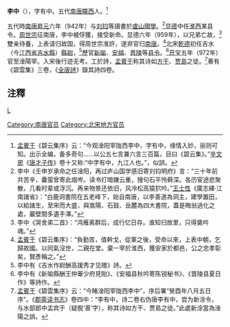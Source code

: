 {{Otheruses|李中}}
'''李中'''（{{bd|?||?|}}），字有中。五代[[南唐|南唐]][[隴西|隴西]]人。<ref>[[孟賓于|孟賓于]]《碧云集序》云：“今观淦阳宰陇西李中，字有中，缘情入妙，丽则可知。出示全编，备多奇句……以公五七言兼六言三百篇，目曰《碧云集》。”[[辛文房|辛文房]]《[[唐才子传|唐才子传]]》卷十又称:“中字有中，九江人也。”，似誤。</ref>

五代時[[南唐|南唐]][[昇元|昇元]]六年（942年）与[[刘钧_(北汉)|刘钧]]等讀書於[[白鹿洞書院|盧山國學]]。<ref>李中《壬申岁承命之任淦阳，再过庐山国学感旧寄刘钧明府》言：“三十年前共苦辛，囊萤曾寄此烟岑。读书灯暗嫌云重，搜句石平怜藓深。各历宦途悲聚散，几看时辈或浮沉。再来物景还依旧，风冷松高猿狖吟。”[[王士性|王士性]]《廣志繹‧江南諸省》：“白鹿洞書院在五老峰下，始自南唐，以李善道為洞主，建學置田，以給諸生，至宋而大盛，與嵩陽、石鼓、岳麓為四大書院，蓋是晦翁過化之處，巖壁間多遺手澤。”</ref>[[显德|显德]]中任[[淮西|淮西]]某县令。[[周世宗|周世宗]]征南唐，李中被俘獲，接受新命。显德六年（959年），以兄弟亡故，<ref>李中《哭舍弟二首》：“鸿雁离群后，成行忆日存。谁知归故里，只得奠吟魂。”</ref>雙亲待養，上表请归故国，得周世宗准許，遂弃官归[[南唐|南唐]]。<ref>[[孟賓于|孟賓于]]《碧云集序》：“負勤苦，值幹戈，從軍之後，受命以來，上表中朝，乞歸故國。以同氣沒世，二親在堂。棄一宰於淮西，獲安家於都邑，公之忠孝彰矣，賢彥稱之。”</ref>北宋[[乾德_(北宋)|乾德]]初任吉水（今[[江西省|江西省]][[吉水縣|吉水縣]]）[[縣尉|縣尉]]，<ref>李中有《吉水作尉酬高援秀才见赠》詩。</ref>歷官[[新喻|新喻]]、[[安福|安福]]、[[晋陵|晋陵]]等[[县令|县令]]。<ref>李中有《新喻縣酬王仲華少府見貽》、《安福县秋吟寄陈锐秘书》、《晋陵县夏日作》等詩作。</ref>[[开宝|开宝]]五年（972年）官至淦陽宰。入宋後行迹无考。工於詩，[[孟賓于|孟賓于]]称其诗如[[方干|方干]]、[[贾島|贾島]]之徒。<ref>[[孟賓于|孟賓于]]《碧雲集序》云：“今睹淦阳宰陇西李中”，序后署“癸酉年八月五日序”。《[[郡斋读书志|郡斋读书志]]》卷四中：“李有中，诗二卷右伪唐李有中，尝为新涂令，与水部郎中孟宾于（疑脫‘善’字），称其诗如方干、贾島之徒。”此處新涂當為淦陽之誤。</ref>著有《碧雲集》三卷，《[[全唐詩|全唐詩]]》錄其詩四卷。

==注釋==
{{reflist|2}}
[[category:五代十國詩人|L]]
[[Category:南唐官员|Category:南唐官员]]
[[Category:北宋地方官员|Category:北宋地方官员]]
